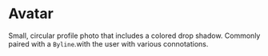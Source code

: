 
<Meta title="Labs|Atoms/Avatar" component={Avatar} decorators={[withKnobs]} />

# Avatar

<StoryStatus status="ready" />

Small, circular profile photo that includes a colored drop shadow.
Commonly paired with a `Byline`.with the user with various connotations.

<Preview withSource="open">
  <Story name="Avatar">
    <Avatar
      alt={text('Image Alt', 'The Codey character drinking Boba tea')}
      src={text(
        'Source URL',
        'https://content.codecademy.com/courses/free/boba.svg'
      )}
    />
  </Story>
</Preview>

<Props story="Avatar" of={Avatar} />
